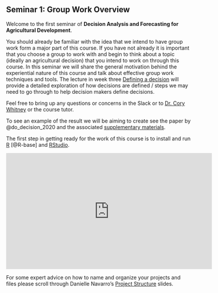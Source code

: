 ## Seminar 1: Group Work Overview {#tools} 
<!-- use the {#tools} syntax to create a label that can be referenced with [Group Work Overview](#tools) -->

Welcome to the first seminar of **Decision Analysis and Forecasting for Agricultural Development**. 

You should already be familiar with the idea that we intend to have group work form a major part of this course. If you have not already it is important that you choose a group to work with and begin to think about a topic (ideally an agricultural decision) that you intend to work on through this course. In this seminar we will share the general motivation behind the experiential nature of this course and talk about effective group work techniques and tools. The lecture in week three [Defining a decision](#define_decision) will provide a detailed exploration of how decisions are defined / steps we may need to go through to help decision makers define decisions.

Feel free to bring up any questions or concerns in the Slack or to [Dr. Cory Whitney](mailto:cory.whitney@uni-bonn.de?subject=[Seminar_4]%20Decision%20Analysis%20Lecture) or the course tutor.

To see an example of the result we will be aiming to create see the paper by @do_decision_2020 and the associated [supplementary materials](https://zenodo.org/record/3727576).

The first step in getting ready for the work of this course is to install and run [R](https://www.r-project.org/) [@R-base] and [RStudio](https://rstudio.com/). 

<iframe width="560" height="315" src="https://www.youtube.com/embed/WT3tKlzCZgo" frameborder="0" allowfullscreen></iframe>

For some expert advice on how to name and organize your projects and files please scroll through Danielle Navarro's  [Project Structure](https://slides.djnavarro.net/project-structure/#24) slides.


